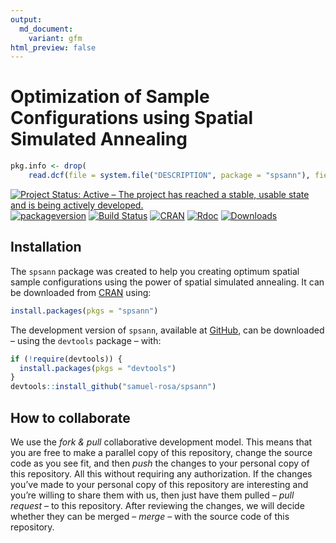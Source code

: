 ```yaml
---
output:
  md_document:
    variant: gfm
html_preview: false
---
```


<!-- Generated by knitr: do not edit by hand. Please edit the content in README.Rmd -->

# Optimization of Sample Configurations using Spatial Simulated Annealing

```r
pkg.info <- drop(
    read.dcf(file = system.file("DESCRIPTION", package = "spsann"), fields = c("Title", "Version","Date")))
```


[![Project Status: Active – The project has reached a stable, usable state and is being actively developed.](http://www.repostatus.org/badges/latest/active.svg)](http://www.repostatus.org/#active)
[![packageversion](https://img.shields.io/badge/devel%20version-`r pkg.info["Version"]`-firebrick.svg?style=flat-square)](commits/master)
[![Build Status](https://travis-ci.org/samuel-rosa/spsann.svg?branch=master)](https://travis-ci.org/samuel-rosa/spsann)
[![CRAN](https://www.r-pkg.org/badges/version/spsann)](https://cran.r-project.org/package=spsann)
[![Rdoc](http://www.rdocumentation.org/badges/version/spsann)](http://www.rdocumentation.org/packages/spsann)
[![Downloads](http://cranlogs.r-pkg.org/badges/spsann?color=brightgreen)](http://www.r-pkg.org/pkg/spsann)

## Installation

The `spsann` package was created to help you creating optimum spatial sample configurations using the power
of spatial simulated annealing. It can be downloaded from [CRAN][cran] using:

```R
install.packages(pkgs = "spsann")
```

The development version of `spsann`, available at [GitHub][github], can be downloaded -- using the `devtools` package -- with:

[cran]: https://CRAN.R-project.org/package=spsann
[github]: https://github.com/samuel-rosa/spsann

```R
if (!require(devtools)) {
  install.packages(pkgs = "devtools")
}
devtools::install_github("samuel-rosa/spsann")
```

## How to collaborate

We use the *fork & pull* collaborative development model. This means that you are free to make a parallel copy 
of this repository, change the source code as you see fit, and then *push* the changes to your personal copy of
this repository. All this without requiring any authorization. If the changes you've made to your personal copy
of this repository are interesting and you're willing to share them with us, then just have them pulled -- 
*pull request* -- to this repository. After reviewing the changes, we will decide whether they can be merged --
*merge* -- with the source code of this repository.
